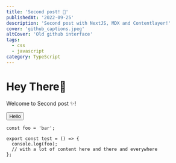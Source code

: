```yaml
---
title: 'Second post! 🚀'
publishedAt: '2022-09-25'
description: 'Second post with NextJS, MDX and Contentlayer!'
cover: 'github_captions.jpeg'
altCover: 'Old github interface'
tags:
  - css
  - javascript
category: TypeScript
---
```


# Hey There👋

Welcome to Second post ✨!

<button>Hello</button>

```tsx:lib/test.tsx
const foo = 'bar';

export const test = () => {
  console.log(foo);
  // with a lot of content here and there and everywhere
};
```
